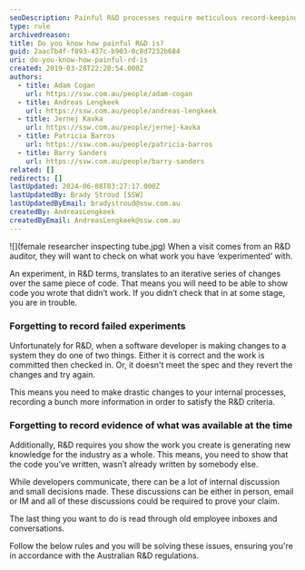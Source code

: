 ```yaml
---
seoDescription: Painful R&D processes require meticulous record-keeping of failed experiments and evidence of innovative breakthroughs.
type: rule
archivedreason:
title: Do you know how painful R&D is?
guid: 2aac7b4f-f893-437c-b903-0c8d7232b684
uri: do-you-know-how-painful-rd-is
created: 2019-03-28T22:20:54.000Z
authors:
  - title: Adam Cogan
    url: https://ssw.com.au/people/adam-cogan
  - title: Andreas Lengkeek
    url: https://ssw.com.au/people/andreas-lengkeek
  - title: Jernej Kavka
    url: https://ssw.com.au/people/jernej-kavka
  - title: Patricia Barros
    url: https://ssw.com.au/people/patricia-barros
  - title: Barry Sanders
    url: https://ssw.com.au/people/barry-sanders
related: []
redirects: []
lastUpdated: 2024-06-08T03:27:17.000Z
lastUpdatedBy: Brady Stroud [SSW]
lastUpdatedByEmail: bradystroud@ssw.com.au
createdBy: AndreasLengkeek
createdByEmail: AndreasLengkeek@ssw.com.au
---
```


![](female researcher inspecting tube.jpg)
When a visit comes from an R&D auditor, they will want to check on what work you have ‘experimented’ with.

An experiment, in R&D terms, translates to an iterative series of changes over the same piece of code.
That means you will need to be able to show code you wrote that didn’t work. If you didn’t check that in at some stage, you are in trouble.

### Forgetting to record failed experiments

Unfortunately for R&D, when a software developer is making changes to a system they do one of two things. Either it is correct and the work is committed then checked in. Or, it doesn't meet the spec and they revert the changes and try again.

This means you need to make drastic changes to your internal processes, recording a bunch more information in order to satisfy the R&D criteria.

### Forgetting to record evidence of what was available at the time

Additionally, R&D requires you show the work you create is generating new knowledge for the industry as a whole. This means, you need to show that the code you’ve written, wasn’t already written by somebody else.

While developers communicate, there can be a lot of internal discussion and small decisions made. These discussions can be either in person, email or IM and all of these discussions could be required to prove your claim.

The last thing you want to do is read through old employee inboxes and conversations.

Follow the below rules and you will be solving these issues, ensuring you're in accordance with the Australian R&D regulations.
